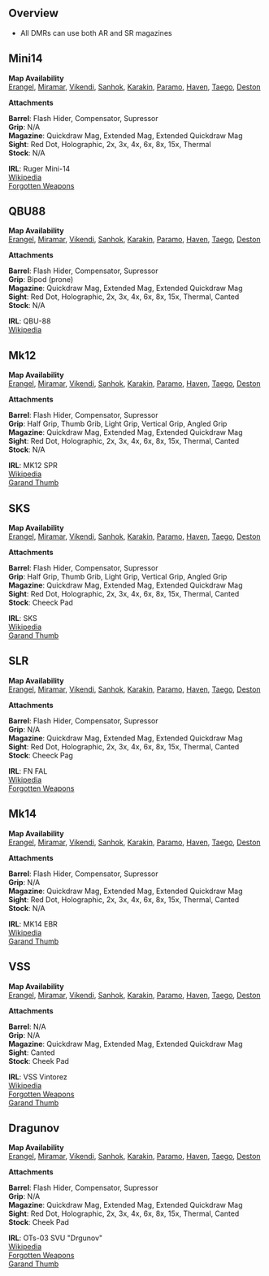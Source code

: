 
## Overview

- All DMRs can use both AR and SR magazines

## Mini14

<Weapon name="Mini14"/>

**Map Availability**  
[Erangel](/maps/erangel),
[Miramar](/maps/miramar),
[Vikendi](/maps/vikendi),
[Sanhok](/maps/sanhok),
[Karakin](/maps/karakin),
[Paramo](/maps/paramo),
[Haven](/maps/haven),
[Taego](/maps/taego),
[Deston](/maps/deston)  

**Attachments**  

**Barrel**: Flash Hider, Compensator, Supressor  
**Grip**: N/A  
**Magazine**: Quickdraw Mag, Extended Mag, Extended Quickdraw Mag  
**Sight**: Red Dot, Holographic, 2x, 3x, 4x, 6x, 8x, 15x, Thermal  
**Stock**: N/A  

**IRL**: Ruger Mini-14  
[Wikipedia](https://en.wikipedia.org/wiki/Ruger_Mini-14)  
[Forgotten Weapons](https://www.forgottenweapons.com/the-mini-14-a-cost-effective-scaled-down-m14/)  

## QBU88

<Weapon name="QBU88"/>

**Map Availability**  
[Erangel](/maps/erangel),
[Miramar](/maps/miramar),
[Vikendi](/maps/vikendi),
[Sanhok](/maps/sanhok),
[Karakin](/maps/karakin),
[Paramo](/maps/paramo),
[Haven](/maps/haven),
[Taego](/maps/taego),
[Deston](/maps/deston)  

**Attachments**  

**Barrel**: Flash Hider, Compensator, Supressor  
**Grip**: Bipod (prone)  
**Magazine**: Quickdraw Mag, Extended Mag, Extended Quickdraw Mag  
**Sight**: Red Dot, Holographic, 2x, 3x, 4x, 6x, 8x, 15x, Thermal, Canted  
**Stock**: N/A  

**IRL**: QBU-88  
[Wikipedia](https://en.wikipedia.org/wiki/QBU-88)  

## Mk12

<Weapon name="MK12"/>

**Map Availability**  
[Erangel](/maps/erangel),
[Miramar](/maps/miramar),
[Vikendi](/maps/vikendi),
[Sanhok](/maps/sanhok),
[Karakin](/maps/karakin),
[Paramo](/maps/paramo),
[Haven](/maps/haven),
[Taego](/maps/taego),
[Deston](/maps/deston)  

**Attachments**  

**Barrel**: Flash Hider, Compensator, Supressor  
**Grip**: Half Grip, Thumb Grib, Light Grip, Vertical Grip, Angled Grip  
**Magazine**: Quickdraw Mag, Extended Mag, Extended Quickdraw Mag  
**Sight**: Red Dot, Holographic, 2x, 3x, 4x, 6x, 8x, 15x, Thermal, Canted  
**Stock**: N/A 

**IRL**: MK12 SPR  
[Wikipedia](https://en.wikipedia.org/wiki/Mk_12_Special_Purpose_Rifle)  
[Garand Thumb](https://www.youtube.com/watch?v=Ii94Hd7TeSY)  

## SKS

<Weapon name="SKS"/>

**Map Availability**  
[Erangel](/maps/erangel),
[Miramar](/maps/miramar),
[Vikendi](/maps/vikendi),
[Sanhok](/maps/sanhok),
[Karakin](/maps/karakin),
[Paramo](/maps/paramo),
[Haven](/maps/haven),
[Taego](/maps/taego),
[Deston](/maps/deston)  

**Attachments**  

**Barrel**: Flash Hider, Compensator, Supressor  
**Grip**: Half Grip, Thumb Grib, Light Grip, Vertical Grip, Angled Grip  
**Magazine**: Quickdraw Mag, Extended Mag, Extended Quickdraw Mag  
**Sight**: Red Dot, Holographic, 2x, 3x, 4x, 6x, 8x, 15x, Thermal, Canted  
**Stock**: Cheeck Pad  

**IRL**: SKS  
[Wikipedia](https://en.wikipedia.org/wiki/SKS)  
[Garand Thumb](https://www.youtube.com/watch?v=OmgzsdW3zjI)  

## SLR

<Weapon name="SLR"/>

**Map Availability**  
[Erangel](/maps/erangel),
[Miramar](/maps/miramar),
[Vikendi](/maps/vikendi),
[Sanhok](/maps/sanhok),
[Karakin](/maps/karakin),
[Paramo](/maps/paramo),
[Haven](/maps/haven),
[Taego](/maps/taego),
[Deston](/maps/deston)  

**Attachments**  

**Barrel**: Flash Hider, Compensator, Supressor  
**Grip**: N/A  
**Magazine**: Quickdraw Mag, Extended Mag, Extended Quickdraw Mag  
**Sight**: Red Dot, Holographic, 2x, 3x, 4x, 6x, 8x, 15x, Thermal, Canted  
**Stock**: Cheeck Pag  

**IRL**: FN FAL  
[Wikipedia](https://en.wikipedia.org/wiki/FN_FAL)  
[Forgotten Weapons](https://www.forgottenweapons.com/fn-fal-with-an-original-fn-scope/)

## Mk14

<Weapon name="MK14"/>

**Map Availability**  
[Erangel](/maps/erangel),
[Miramar](/maps/miramar),
[Vikendi](/maps/vikendi),
[Sanhok](/maps/sanhok),
[Karakin](/maps/karakin),
[Paramo](/maps/paramo),
[Haven](/maps/haven),
[Taego](/maps/taego),
[Deston](/maps/deston)  

**Attachments**  

**Barrel**: Flash Hider, Compensator, Supressor  
**Grip**: N/A  
**Magazine**: Quickdraw Mag, Extended Mag, Extended Quickdraw Mag  
**Sight**: Red Dot, Holographic, 2x, 3x, 4x, 6x, 8x, 15x, Thermal, Canted  
**Stock**: N/A  

**IRL**: MK14 EBR  
[Wikipedia](https://en.wikipedia.org/wiki/Mk_14_Enhanced_Battle_Rifle)  
[Garand Thumb](https://www.youtube.com/watch?v=PQvuTO5v_BI)  

## VSS

<Weapon name="VSS"/>

**Map Availability**  
[Erangel](/maps/erangel),
[Miramar](/maps/miramar),
[Vikendi](/maps/vikendi),
[Sanhok](/maps/sanhok),
[Karakin](/maps/karakin),
[Paramo](/maps/paramo),
[Haven](/maps/haven),
[Taego](/maps/taego),
[Deston](/maps/deston)  

**Attachments**  

**Barrel**: N/A  
**Grip**: N/A  
**Magazine**: Quickdraw Mag, Extended Mag, Extended Quickdraw Mag  
**Sight**: Canted  
**Stock**: Cheek Pad  

**IRL**: VSS Vintorez  
[Wikipedia](https://en.wikipedia.org/wiki/AS_Val_and_VSS_Vintorez)  
[Forgotten Weapons](https://www.forgottenweapons.com/val-vintorez-groza-and-more-9x39mm-with-max-popenker/)  
[Garand Thumb](https://www.youtube.com/watch?v=HUc3NTzfSm0)  

## Dragunov

<Weapon name="Dragunov"/>

**Map Availability**  
[Erangel](/maps/erangel),
[Miramar](/maps/miramar),
[Vikendi](/maps/vikendi),
[Sanhok](/maps/sanhok),
[Karakin](/maps/karakin),
[Paramo](/maps/paramo),
[Haven](/maps/haven),
[Taego](/maps/taego),
[Deston](/maps/deston)  

**Attachments**  

**Barrel**: Flash Hider, Compensator, Supressor  
**Grip**: N/A  
**Magazine**: Quickdraw Mag, Extended Mag, Extended Quickdraw Mag  
**Sight**: Red Dot, Holographic, 2x, 3x, 4x, 6x, 8x, 15x, Thermal, Canted  
**Stock**: Cheek Pad  

**IRL**: OTs-03 SVU "Drgunov"  
[Wikipedia](https://en.wikipedia.org/wiki/Dragunov_SVU)  
[Forgotten Weapons](https://www.forgottenweapons.com/dragunov-variations-military-svd-izhmash-tiger-chinese-ndm-86/)  
[Garand Thumb](https://www.youtube.com/watch?v=ptF9BBL669w)  